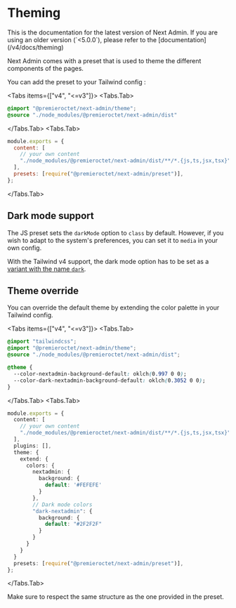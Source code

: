 
# Theming

<Callout type="info">
  This is the documentation for the latest version of Next Admin. If you are using an older version (`<5.0.0`), please refer to the [documentation](/v4/docs/theming)
</Callout>

Next Admin comes with a preset that is used to theme the different components of the pages.

You can add the preset to your Tailwind config :

<Tabs items={["v4", "<=v3"]}>
<Tabs.Tab>
```css
@import "@premieroctet/next-admin/theme";
@source "./node_modules/@premieroctet/next-admin/dist"
```
</Tabs.Tab>
<Tabs.Tab>
```js
module.exports = {
  content: [
    // your own content
    "./node_modules/@premieroctet/next-admin/dist/**/*.{js,ts,jsx,tsx}",
  ],
  presets: [require("@premieroctet/next-admin/preset")],
};
```
</Tabs.Tab>
</Tabs>

## Dark mode support

The JS preset sets the `darkMode` option to `class` by default. However, if you wish to adapt to the system's preferences, you can set it to `media` in your own config.

With the Tailwind v4 support, the dark mode option has to be set as a [variant with the name `dark`](https://tailwindcss.com/docs/dark-mode#toggling-dark-mode-manually).

## Theme override

You can override the default theme by extending the color palette in your Tailwind config.

<Tabs items={["v4", "<=v3"]}>
<Tabs.Tab>
```css
@import "tailwindcss";
@import "@premieroctet/next-admin/theme";
@source "./node_modules/@premieroctet/next-admin/dist";

@theme {
  --color-nextadmin-background-default: oklch(0.997 0 0);
  --color-dark-nextadmin-background-default: oklch(0.3052 0 0);
}
```
</Tabs.Tab>
<Tabs.Tab>
```typescript
module.exports = {
  content: [
    // your own content
    "./node_modules/@premieroctet/next-admin/dist/**/*.{js,ts,jsx,tsx}",
  ],
  plugins: [],
  theme: {
    extend: {
      colors: {
        nextadmin: {
          background: {
            default: '#FEFEFE'
          }
        },
        // Dark mode colors
        "dark-nextadmin": {
          background: {
            default: "#2F2F2F"
          }
        }
      }
    }
  }
  presets: [require("@premieroctet/next-admin/preset")],
};
```
</Tabs.Tab>
</Tabs>

Make sure to respect the same structure as the one provided in the preset.
